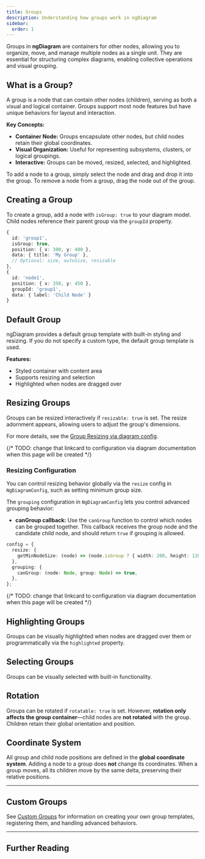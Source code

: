 ```yaml
---
title: Groups
description: Understanding how groups work in ngDiagram
sidebar:
  order: 1
---
```



Groups in **ngDiagram** are containers for other nodes, allowing you to organize, move, and manage multiple nodes as a single unit.
They are essential for structuring complex diagrams, enabling collective operations and visual grouping.

## What is a Group?

A group is a node that can contain other nodes (children), serving as both a visual and logical container.
Groups support most node features but have unique behaviors for layout and interaction.

**Key Concepts:**

- **Container Node:** Groups encapsulate other nodes, but child nodes retain their global coordinates.
- **Visual Organization:** Useful for representing subsystems, clusters, or logical groupings.
- **Interactive:** Groups can be moved, resized, selected, and highlighted.

To add a node to a group, simply select the node and drag and drop it into the group.
To remove a node from a group, drag the node out of the group.

## Creating a Group

To create a group, add a node with `isGroup: true` to your diagram model.
Child nodes reference their parent group via the `groupId` property.

```typescript {3,11}
{
  id: 'group1',
  isGroup: true,
  position: { x: 300, y: 400 },
  data: { title: 'My Group' },
  // Optional: size, autoSize, resizable
},
{
  id: 'node1',
  position: { x: 350, y: 450 },
  groupId: 'group1',
  data: { label: 'Child Node' }
}
```

## Default Group

ngDiagram provides a default group template with built-in styling and resizing.
If you do not specify a custom type, the default group template is used.

**Features:**

- Styled container with content area
- Supports resizing and selection
- Highlighted when nodes are dragged over

<Groups />

## Resizing Groups

Groups can be resized interactively if `resizable: true` is set.
The resize adornment appears, allowing users to adjust the group's dimensions.

For more details, see the [Group Resizing via diagram config](/docs/internals/nodes/groups/#resizing-configuration).

{/* TODO: change that linkcard to configuration via diagram documentation when this page will be created */}

<LinkCard
  icon="list-format"
  title="Diagram configuration"
  href="/docs/internals/nodes/resizing/#configuring-resizing-via-diagram-config"
  description="Read more about configuring via diagram config"
/>

### Resizing Configuration

You can control resizing behavior globally via the `resize` config in `NgDiagramConfig`, such as setting minimum group size.

The `grouping` configuration in `NgDiagramConfig` lets you control advanced grouping behavior:

- **canGroup callback:**
  Use the `canGroup` function to control which nodes can be grouped together.
  This callback receives the group node and the candidate child node, and should return `true` if grouping is allowed.

```typescript {3,7}
config = {
  resize: {
    getMinNodeSize: (node) => (node.isGroup ? { width: 200, height: 120 } : { width: 80, height: 40 }),
  },
  grouping: {
    canGroup: (node: Node, group: Node) => true,
  },
};
```

{/* TODO: change that linkcard to configuration via diagram documentation when this page will be created */}

<LinkCard
  icon="list-format"
  title="Diagram configuration"
  href="/docs/internals/nodes/resizing/#configuring-resizing-via-diagram-config"
  description="Read more about configuring resizing via diagram config"
/>

## Highlighting Groups

Groups can be visually highlighted when nodes are dragged over them or programmatically via the `highlighted` property.

## Selecting Groups

Groups can be visually selected with built-in functionality.

<LinkCard
  icon="list-format"
  title="Selection"
  href="/docs/internals/nodes/selection"
  description="Read more about Selection"
/>

## Rotation

Groups can be rotated if `rotatable: true` is set.
However, **rotation only affects the group container**—child nodes are **not rotated** with the group.
Children retain their global orientation and position.

## Coordinate System

All group and child node positions are defined in the **global coordinate system**.
Adding a node to a group does **not** change its coordinates.
When a group moves, all its children move by the same delta, preserving their relative positions.

---

## Custom Groups

See [Custom Groups](/docs/internals/nodes/custom-groups) for information on creating your own group templates, registering them, and handling advanced behaviors.

---

## Further Reading

<LinkCard
  icon="list-format"
  title="Nodes"
  href="/docs/internals/nodes/nodes"
  description="Learn more about node features"
/>
<LinkCard
  icon="list-format"
  title="Custom Nodes"
  href="/docs/internals/nodes/custom-nodes"
  description="Create custom node templates"
/>
<LinkCard
  icon="list-format"
  title="Resizing"
  href="/docs/internals/nodes/resizing"
  description="Learn about resizing nodes and groups"
/>

